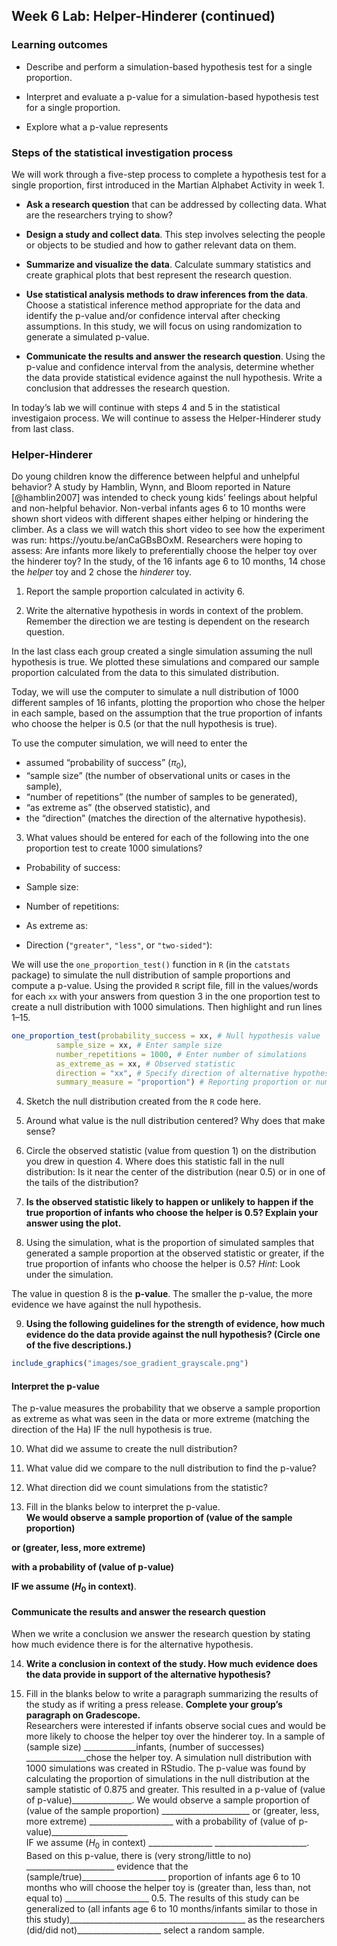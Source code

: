 ## Week 6 Lab:  Helper-Hinderer (continued)

\setstretch{1}

### Learning outcomes

* Describe and perform a simulation-based hypothesis test for a single proportion.

* Interpret and evaluate a p-value for a simulation-based hypothesis test for a single proportion.

* Explore what a p-value represents

### Steps of the statistical investigation process

We will work through a five-step process to complete a hypothesis test for a single proportion, first introduced in the Martian Alphabet Activity in week 1.

* **Ask a research question** that can be addressed by collecting data. What are the researchers trying to show?

* **Design a study and collect data**. This step involves selecting the people or objects to be studied and how to gather relevant data on them.

* **Summarize and visualize the data**. Calculate summary statistics and create graphical plots that best represent the research question.

* **Use statistical analysis methods to draw inferences from the data**. Choose a statistical inference method appropriate for the data and identify the p-value and/or confidence interval after checking assumptions. In this study, we will focus on using randomization to generate a simulated p-value.

* **Communicate the results and answer the research question**. Using the p-value and confidence interval from the analysis, determine whether the data provide statistical evidence against the null hypothesis. Write a conclusion that addresses the research question.

In today's lab we will continue with steps 4 and 5 in the statistical investigaion process.  We will continue to assess the Helper-Hinderer study from last class.

### Helper-Hinderer

Do young children know the difference between helpful and unhelpful behavior? A study by Hamblin, Wynn, and Bloom reported in Nature [@hamblin2007] was intended to check young kids' feelings about helpful and non-helpful behavior. Non-verbal infants ages 6 to 10 months were shown short videos with different shapes either helping or hindering the climber. As a class we will watch this short video to see how the experiment was run: https://youtu.be/anCaGBsBOxM. Researchers were hoping to assess: Are infants more likely to preferentially choose the helper toy over the hinderer toy? In the study, of the 16 infants age 6 to 10 months, 14 chose the *helper* toy and 2 chose the *hinderer* toy.


1.  Report the sample proportion calculated in activity 6.

\newpage

2.  Write the alternative hypothesis in words in context of the problem.  Remember the direction we are testing is dependent on the research question.

\vspace{0.8in}

In the last class each group created a single simulation assuming the null hypothesis is true.  We plotted these simulations and compared our sample proportion calculated from the data to this simulated distribution.  

Today, we will use the computer to simulate a null distribution of 1000 different samples of 16 infants, plotting the proportion who chose the helper in each sample, based on the assumption that the true proportion of infants who choose the helper is 0.5 (or that the null hypothesis is true).  

To use the computer simulation, we will need to enter the 

* assumed "probability of success" ($\pi_0$), 
* "sample size" (the number of observational units or cases in the sample),
* "number of repetitions" (the number of samples to be generated), 
* "as extreme as" (the observed statistic), and 
* the "direction" (matches the direction of the alternative hypothesis).


3.  What values should be entered for each of the following into the one proportion test to create 1000 simulations?

\vspace{1mm}
* Probability of success:

\vspace{.2in}
* Sample size:
    
\vspace{.2in}
* Number of repetitions:
    
\vspace{.2in}
* As extreme as:
    
\vspace{.2in}
* Direction (`"greater"`, `"less"`, or `"two-sided"`):

\newpage

We will use the `one_proportion_test()` function in `R` (in the `catstats` package) to simulate the null distribution of sample proportions and compute a p-value. Using the provided `R` script file, fill in the values/words for each `xx` with your answers from question 3 in the one proportion test to create a null distribution with 1000 simulations. Then highlight and run lines 1--15.

```r
one_proportion_test(probability_success = xx, # Null hypothesis value
          sample_size = xx, # Enter sample size
          number_repetitions = 1000, # Enter number of simulations
          as_extreme_as = xx, # Observed statistic
          direction = "xx", # Specify direction of alternative hypothesis
          summary_measure = "proportion") # Reporting proportion or number of successes?
```

4. Sketch the null distribution created from the `R` code here.

\vspace{1.8in}

5. Around what value is the null distribution centered?  Why does that make sense?

\vspace{1in}

6. Circle the observed statistic (value from question 1) on the distribution you drew in question 4.  Where does this statistic fall in the null distribution: Is it near the center of the distribution (near 0.5) or in one of the tails of the distribution?  

\vspace{1in}

7. **Is the observed statistic likely to happen or unlikely to happen if the true proportion of infants who choose the helper is 0.5?  Explain your answer using the plot.**

\newpage

8.  Using the simulation, what is the proportion of simulated samples that generated a sample proportion at the observed statistic or greater, if the true proportion of infants who choose the helper is 0.5? *Hint*: Look under the simulation.

\vspace{1in}

The value in question 8 is the **p-value**.  The smaller the p-value, the more evidence we have against the null hypothesis. 


9. **Using the following guidelines for the strength of evidence, how much evidence do the data provide against the null hypothesis? (Circle one of the five descriptions.)**

```r
include_graphics("images/soe_gradient_grayscale.png")
```


#### Interpret the p-value {-}

The p-value measures the probability that we observe a sample proportion as extreme as what was seen in the data or more extreme (matching the direction of the Ha) IF the null hypothesis is true.

10.  What did we assume to create the null distribution?

\vspace{1in}


11.  What value did we compare to the null distribution to find the p-value?

\vspace{0.3in}


12.  What direction did we count simulations from the statistic?
\vspace{0.3in}

\setstretch{1.5}

13.  Fill in the blanks below to interpret the p-value.  
**We would observe a sample proportion of (value of the sample proportion)**\hrulefill  

**or (greater, less, more extreme)**\hrulefill   

**with a probability of (value of p-value)**\hrulefill  

**IF we assume ($H_0$ in context)**\hrulefill.


\setstretch{1}
\vspace{12pt}

#### Communicate the results and answer the research question {-}

When we write a conclusion we answer the research question by stating how much evidence there is for the alternative hypothesis.

14. **Write a conclusion in context of the study. How much evidence does the data provide in support of the alternative hypothesis?**

\vspace{1in}

\setstretch{1.5}

15. Fill in the blanks below to write a paragraph summarizing the results of the study as if writing a press release.  **Complete your group's paragraph on Gradescope.**  
Researchers were interested if infants observe social cues and would be more likely to choose the helper toy over the hinderer toy.  In a sample of (sample  size) _____________infants, (number of successes) _______________chose the helper toy.  A simulation null distribution with 1000 simulations was created in RStudio.  The p-value was found by calculating the proportion of simulations in the null distribution at the sample statistic of 0.875 and greater.  This resulted in a p-value of (value of p-value)_______________.  We would observe a sample proportion of (value of the sample proportion) ______________________ or (greater, less, more extreme) _____________________ with a probability of (value of p-value)___________________  
IF we assume ($H_0$ in context) ________________
_______________________.
Based on this p-value, there is (very strong/little to no) ______________________ evidence that the (sample/true)_____________________ proportion of infants age 6 to 10 months who will choose the helper toy is (greater than, less than, not equal to) _____________________ 0.5.  The results of this study can be generalized to (all infants age 6 to 10 months/infants similar to those in this study)____________________________________________ as the researchers (did/did not)_____________________ select a random sample.

\setstretch{1}
\newpage
